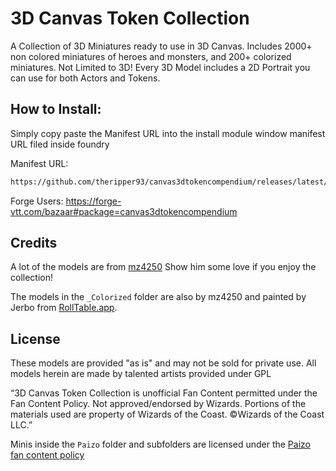 
# 3D Canvas Token Collection
<ModuleInfo/>
A Collection of 3D Miniatures ready to use in 3D Canvas. Includes 2000+ non colored miniatures of heroes and monsters, and 200+ colorized miniatures.

<Callout type="info" emoji="ℹ️">
Not Limited to 3D! Every 3D Model includes a 2D Portrait you can use for both Actors and Tokens.
</Callout>

## How to Install:
Simply copy paste the Manifest URL into the install module window manifest URL filed inside foundry

Manifest URL: 
```txt copy
https://github.com/theripper93/canvas3dtokencompendium/releases/latest/download/module.json
```
Forge Users: https://forge-vtt.com/bazaar#package=canvas3dtokencompendium

## Credits

A lot of the models are from [mz4250](https://www.patreon.com/mz4250) Show him some love if you enjoy the collection!

The models in the `_Colorized` folder are also by mz4250 and painted by Jerbo from [RollTable.app](https://rolltable.app/).

## License

These models are provided "as is" and may not be sold for private use. All models herein are made by talented artists provided under GPL

“3D Canvas Token Collection is unofficial Fan Content permitted under the Fan Content Policy. Not approved/endorsed by Wizards. Portions of the materials used are property of Wizards of the Coast. ©Wizards of the Coast LLC.”

Minis inside the `Paizo` folder and subfolders are licensed under the [Paizo fan content policy](https://paizo.com/community/communityuse)